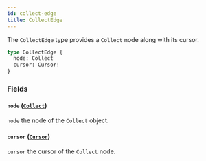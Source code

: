 ```yaml
---
id: collect-edge
title: CollectEdge
---
```



The `CollectEdge` type provides a `Collect` node along with its cursor.

```graphql
type CollectEdge {
  node: Collect
  cursor: Cursor!
}
```


### Fields

#### `node` ([`Collect`](/reference/objects/collect))

`node` the node of the `Collect` object.


#### `cursor` ([`Cursor`](/reference/scalars/cursor))

`cursor` the cursor of the `Collect` node.




